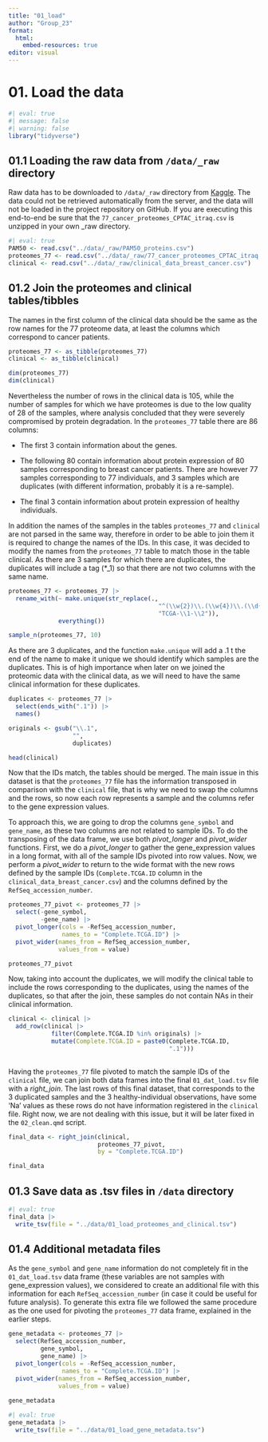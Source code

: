```yaml
---
title: "01_load"
author: "Group_23"
format:
  html:
    embed-resources: true
editor: visual
---
```


# 01. Load the data

```r
#| eval: true 
#| message: false
#| warning: false
library("tidyverse")
```

## 01.1 Loading the raw data from `/data/_raw` directory

Raw data has to be downloaded to `/data/_raw` directory from [Kaggle](https://www.kaggle.com/datasets/piotrgrabo/breastcancerproteomes/data/). The data could not be retrieved automatically from the server, and the data will not be loaded in the project repository on GitHub. If you are executing this end-to-end be sure that the `77_cancer_proteomes_CPTAC_itraq.csv` is unzipped in your own \_raw directory.

```r
#| eval: true 
PAM50 <- read.csv("../data/_raw/PAM50_proteins.csv")
proteomes_77 <- read.csv("../data/_raw/77_cancer_proteomes_CPTAC_itraq.csv")
clinical <- read.csv("../data/_raw/clinical_data_breast_cancer.csv")
```

## 01.2 Join the proteomes and clinical tables/tibbles

The names in the first column of the clinical data should be the same as the row names for the 77 proteome data, at least the columns which correspond to cancer patients.

```r
proteomes_77 <- as_tibble(proteomes_77)
clinical <- as_tibble(clinical)
```

```r
dim(proteomes_77)
dim(clinical)
```

Nevertheless the number of rows in the clinical data is 105, while the number of samples for which we have proteomes is due to the low quality of 28 of the samples, where analysis concluded that they were severely compromised by protein degradation. In the `proteomes_77` table there are 86 columns:

-   The first 3 contain information about the genes.

-   The following 80 contain information about protein expression of 80 samples corresponding to breast cancer patients. There are however 77 samples corresponding to 77 individuals, and 3 samples which are duplicates (with different information, probably it is a re-sample).

-   The final 3 contain information about protein expression of healthy individuals.

In addition the names of the samples in the tables `proteomes_77` and `clinica`l are not parsed in the same way, therefore in order to be able to join them it is required to change the names of the IDs. In this case, it was decided to modify the names from the `proteomes_77` table to match those in the table clinical. As there are 3 samples for which there are duplicates, the duplicates will include a tag (\*\_1) so that there are not two columns with the same name.

```r
proteomes_77 <- proteomes_77 |>
  rename_with(~ make.unique(str_replace(.,
                                          "^(\\w{2})\\.(\\w{4})\\.(\\d{2})TCGA$",
                                          "TCGA-\\1-\\2")),
              everything())

sample_n(proteomes_77, 10)
```

As there are 3 duplicates, and the function `make.unique` will add a .1 t the end of the name to make it unique we should identify which samples are the duplicates. This is of high importance when later on we joined the proteomic data with the clinical data, as we will need to have the same clinical information for these duplicates.

```r
duplicates <- proteomes_77 |>
  select(ends_with(".1")) |>
  names()

originals <- gsub("\\.1",
                  "",
                  duplicates)
```

```r
head(clinical)
```

Now that the IDs match, the tables should be merged. The main issue in this dataset is that the `proteomes_77` file has the information transposed in comparison with the `clinical` file, that is why we need to swap the columns and the rows, so now each row represents a sample and the columns refer to the gene expression values.

To approach this, we are going to drop the columns `gene_symbol` and `gene_name`, as these two columns are not related to sample IDs. To do the transposing of the data frame, we use both *pivot_longer* and *pivot_wider* functions. First, we do a *pivot_longer* to gather the gene_expression values in a long format, with all of the sample IDs pivoted into row values. Now, we perform a *pivot_wider* to return to the wide format with the new rows defined by the sample IDs (`Complete.TCGA.ID` column in the `clinical_data_breast_cancer.csv`) and the columns defined by the `RefSeq_accession_number`.

```r
proteomes_77_pivot <- proteomes_77 |>
  select(-gene_symbol, 
         -gene_name) |>
  pivot_longer(cols = -RefSeq_accession_number,
               names_to = "Complete.TCGA.ID") |>
  pivot_wider(names_from = RefSeq_accession_number, 
              values_from = value)

proteomes_77_pivot
```

Now, taking into account the duplicates, we will modify the clinical table to include the rows corresponding to the duplicates, using the names of the duplicates, so that after the join, these samples do not contain NAs in their clinical information.

```r
clinical <- clinical |>
  add_row(clinical |>
            filter(Complete.TCGA.ID %in% originals) |>
            mutate(Complete.TCGA.ID = paste0(Complete.TCGA.ID,
                                             ".1")))
  
```

Having the `proteomes_77` file pivoted to match the sample IDs of the `clinical` file, we can join both data frames into the final `01_dat_load.tsv` file with a *right_join*. The last rows of this final dataset, that corresponds to the 3 duplicated samples and the 3 healthy-individual observations, have some 'Na' values as these rows do not have information registered in the `clinical` file. Right now, we are not dealing with this issue, but it will be later fixed in the `02_clean.qmd` script.

```r
final_data <- right_join(clinical, 
                         proteomes_77_pivot,
                         by = "Complete.TCGA.ID")

final_data
```

## 01.3 Save data as .tsv files in `/data` directory

```r
#| eval: true 
final_data |> 
  write_tsv(file = "../data/01_load_proteomes_and_clinical.tsv")

```

## 01.4 Additional metadata files

As the `gene_symbol` and `gene_name` information do not completely fit in the `01_dat_load.tsv` data frame (these variables are not samples with gene_expression values), we considered to create an additional file with this information for each `RefSeq_accession_number` (in case it could be useful for future analysis). To generate this extra file we followed the same procedure as the one used for pivoting the `proteomes_77` data frame, explained in the earlier steps.

```r
gene_metadata <- proteomes_77 |>
  select(RefSeq_accession_number,
         gene_symbol,
         gene_name) |> 
  pivot_longer(cols = -RefSeq_accession_number,
               names_to = "Complete.TCGA.ID") |>
  pivot_wider(names_from = RefSeq_accession_number, 
              values_from = value)
  
gene_metadata
```

```r
#| eval: true 
gene_metadata |> 
  write_tsv(file = "../data/01_load_gene_metadata.tsv")
```
